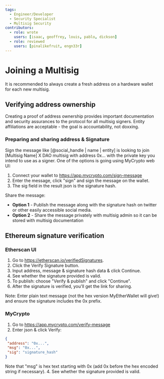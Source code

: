 ```yaml
---
tags:
  - Engineer/Developer
  - Security Specialist
  - Multisig Security
contributors:
  - role: wrote
    users: [isaac, geoffrey, louis, pablo, dickson]
  - role: reviewed
    users: [pinalikefruit, engn33r]
---
```



<TagProvider>
<TagFilter />

# Joining a Multisig

<TagList tags={frontmatter.tags} />
<AttributionList contributors={frontmatter.contributors} />

It is recommended to always create a fresh address on a hardware wallet for each new multisig.

## Verifying address ownership

Creating a proof of address ownership provides important documentation and security assurances to the protocol for all multisig signers. Entity affiliations are acceptable - the goal is accountability, not doxxing.

### Preparing and sharing address & Signature

Sign the message like [@social_handle | name | entity] is looking to join [Multisig Name] X DAO multisig with address 0x... with the private key you intend to use as a signer. One of the options is going using MyCrypto web UI:
1. Connect your wallet to https://app.mycrypto.com/sign-message
2. Enter the message, click "sign" and sign the message on the wallet.
3. The sig field in the result json is the signature hash.

Share the message:
- **Option 1** - Publish the message along with the signature hash on twitter or other easily accessible social media.
- **Option 2** - Share the message privately with multisig admin so it can be stored with multisig documentation

## Ethereum signature verification

### Etherscan UI
1. Go to https://etherscan.io/verifiedSignatures.
2. Click the Verify Signature button.
3. Input address, message & signature hash data & click Continue.
4. See whether the signature provided is valid.
5. To publish: choose "Verify & publish" and click "Continue".
6. After the signature is verified, you'll get the link for sharing.

Note: Enter plain text message (not the hex version MyEtherWallet will give!) and ensure the signature includes the 0x prefix.

### MyCrypto
1. Go to https://app.mycrypto.com/verify-message
2. Enter json & click Verify:

```json
{
 "address": "0x...",
 "msg": "0x...",
 "sig": "signature_hash"
}
```

Note that "msg" is hex text starting with 0x (add 0x before the hex encoded string if necessary). 4. See whether the signature provided is valid.


</TagProvider>
<ContributeFooter />
